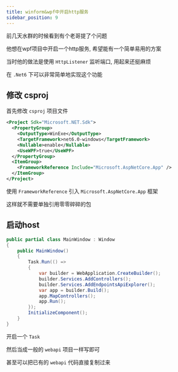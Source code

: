```yaml
---
title: winform&wpf中开启http服务
sidebar_position: 9
---
```


前几天水群的时候看到有个老哥提了个问题

他想在wpf项目中开启一个http服务, 希望能有一个简单易用的方案

当时他的做法是使用 `HttpListener` 监听端口, 用起来还挺麻烦

在 `.Net6` 下可以非常简单地实现这个功能


## 修改 csproj

首先修改 `csproj` 项目文件

```xml
<Project Sdk="Microsoft.NET.Sdk">
  <PropertyGroup>
    <OutputType>WinExe</OutputType>
    <TargetFramework>net6.0-windows</TargetFramework>
    <Nullable>enable</Nullable>
    <UseWPF>true</UseWPF>
  </PropertyGroup>
  <ItemGroup>
    <FrameworkReference Include="Microsoft.AspNetCore.App" />
  </ItemGroup>
</Project>
```

使用 `FrameworkReference` 引入 `Microsoft.AspNetCore.App` 框架

这样就不需要单独引用零零碎碎的包

## 启动host

```csharp
public partial class MainWindow : Window
{
    public MainWindow()
    {
        Task.Run(() =>
        {
            var builder = WebApplication.CreateBuilder();
            builder.Services.AddControllers();
            builder.Services.AddEndpointsApiExplorer();
            var app = builder.Build();
            app.MapControllers();
            app.Run();
        });
        InitializeComponent();
    }
}
```

开启一个 `Task`

然后当成一般的 `webapi` 项目一样写即可

甚至可以把已有的 `webapi` 代码直接复制过来
